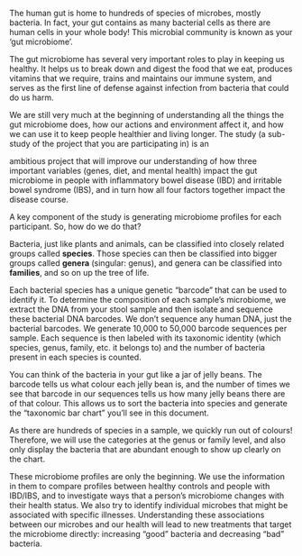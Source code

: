 \section{Introduction}

The human gut is home to hundreds of species of microbes, mostly bacteria. In
fact, your gut contains as many bacterial cells as there are human cells in your
whole body! This microbial community is known as your 'gut microbiome'.

The gut microbiome has several very important roles to play in keeping us
healthy. It helps us to break down and digest the food that we eat, produces
vitamins that we require, trains and maintains our immune system, and serves as
the first line of defense against infection from bacteria that could do us harm.

We are still very much at the beginning of understanding all the things the gut
microbiome does, how our actions and environment affect it, and how we can use
it to keep people healthier and living longer. The
\textbf{\color{Cerulean}MAGIC} study (a sub-study of the
\textbf{\color{RedOrange}IMAGINE} project that you are participating in) is an
\begin{wrapfigure}{r}{0.18\textwidth}
\includegraphics[width=0.18\textwidth]{img/Biological_classification_L_Pengo_vflip.png}
\end{wrapfigure}
ambitious project that will improve our understanding of how three important
variables (genes, diet, and mental health) impact the gut microbiome in people
with inflammatory bowel
disease (IBD) and irritable bowel syndrome (IBS), and in turn how all four
factors together impact the disease course.


\subsection{Studying the microbiome}

A key component of the \textbf{\color{Cerulean}MAGIC} study is generating
microbiome profiles for each participant. So, how do we do that?

Bacteria, just like plants and animals, can be classified into closely related
groups called **species**. Those species can then be classified into bigger
groups called **genera** (singular: genus), and genera can be classified into
**families**, and so on up the tree of life. 

Each bacterial species has a unique genetic "barcode" that can be used to
identify it. To determine the composition of each sample's microbiome, we
extract the DNA from your stool sample and then isolate and sequence these
bacterial DNA barcodes. We don't sequence any human DNA, just the bacterial
barcodes. We generate 10,000 to 50,000 barcode sequences per sample. Each
sequence is then labeled with its taxonomic identity (which species, genus,
family, etc. it belongs to) and the number of bacteria present in each species
is counted.

You can think of the bacteria in your gut like a jar of jelly beans. The barcode
tells us what colour each jelly bean is, and the number of times we see that
barcode in our sequences tells us how many jelly beans there are of that colour.
This allows us to sort the bacteria into species and generate the "taxonomic bar
chart" you'll see in this document.

\begin{center}
\includegraphics[width=0.8\textwidth]{img/jellybeans.png}
\end{center}

As there are hundreds of species in a sample, we quickly run out of colours!
Therefore, we will use the categories at the genus or family level, and also
only display the bacteria that are abundant enough to show up clearly on the
chart.

These microbiome profiles are only the beginning. We use the information in them
to compare profiles between healthy controls and people with IBD/IBS, and to
investigate ways that a person's microbiome changes with their health status. We
also try to identify individual microbes that might be associated with specific
illnesses. Understanding these associations between our microbes and our health
will lead to new treatments that target the microbiome directly: increasing
"good" bacteria and decreasing "bad" bacteria.
